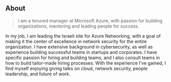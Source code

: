 ## About

> I am a tenured manager at Microsoft Azure, with passion for building organizations, mentoring and leading people for success.

In my job, I am leading the Israeli site for Azure Networking, with a goal of making it the center of excellence in network security for the entire organization. 
I have extensive background in cybersecurity, as well as experience building successful teams in startups and corporates. 
I have specific passion for hiring and building teams, and I also consult teams in how to build tailor-made hiring processes. 
With the experience I've gained, I find myself enjoying giving talks on cloud, network security, people leadership, and future of work.
